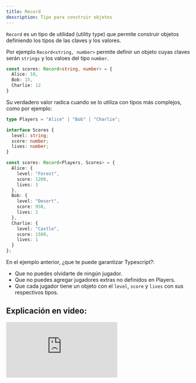 ```yaml
---
title: Record
description: Tipo para construir objetos
---
```


`Record` es un tipo de utilidad (utility type) que permite construir objetos definiendo los tipos de las claves y los valores.

Por ejemplo `Record<string, number>` permite definir un objeto cuyas claves serán `strings` y los valoes del tipo `number`.

```ts
const scores: Record<string, number> = {
  Alice: 10,
  Bob: 15,
  Charlie: 12
}
```

Su verdadero valor radica cuando se lo utiliza con tipos más complejos, como por ejemplo:

```ts
type Players = "Alice" | "Bob" | "Charlie";

interface Scores {
  level: string;
  score: number;
  lives: number;
}

const scores: Record<Players, Scores> = {
  Alice: {
    level: "Forest",
    score: 1200,
    lives: 3
  },
  Bob: {
    level: "Desert",
    score: 950,
    lives: 2
  },
  Charlie: {
    level: "Castle",
    score: 1500,
    lives: 1
  }
};

```

En el ejemplo anterior, ¿que te puede garantizar Typescript?:

- Que no puedes olvidarte de ningún jugador.
- Que no puedes agregar jugadores extras no definidos en Players.
- Que cada jugador tiene un objeto con el `level`, `score` y `lives` con sus respectivos tipos.

## Explicación en video:

<iframe 
  className='youtube-video' 
  src="https://www.youtube.com/embed/XjAp-OIya8Q?si=MWkAxAmyBOT5oh7a" 
  title="YouTube video player" 
  frameBorder="0" 
  allow="accelerometer; autoplay; clipboard-write; encrypted-media; gyroscope; picture-in-picture; web-share" referrerPolicy="strict-origin-when-cross-origin" allowFullScreen></iframe>